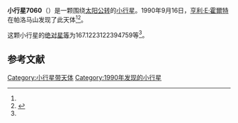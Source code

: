 {{Infobox planet
| bgcolour = #FFFFC0
| name = 7060
| symbol = 
| image = 
| caption = 
| discovery = yes
| discovery_ref = 
| discoverer = [[亨利·E·霍爾特|亨利·E·霍爾特]]
| discovery_site = [[帕洛马山|帕洛马山]] 
| discovered = 1990年9月16日
| designations = yes
| mp_name = 
| named_after = 
| alt_names = 1990 SF11/ 1986 OO / 1992 BR1
| mp_category = [[主带小行星|主带小行星]]
| orbit_ref = <ref name="a">[http://ssd.jpl.nasa.gov/sbdb.cgi?sstr=7060 7060] {{Wayback|url=http://ssd.jpl.nasa.gov/sbdb.cgi?sstr=7060 |date=20201124023003 }}，小行星數據庫瀏覽器（JPL Small-Body Database Browser）－[[美国国家航空航天局|美国国家航空航天局]]喷气推进实验室</ref>
| epoch = 2456400.5 (2013年4月18日更新)
| aphelion = {{convert|2.518242925401589|AU|km|3|abbr=on|lk=out}}
| perihelion = {{convert|2.392600923044943|AU|km|3|abbr=on}}
| semimajor = {{convert|2.455421924223266|AU|km|3|abbr=on}}
| eccentricity = 0.025584605
| period = 1405.360105 [[日|日]]<br />3.85[[儒略年|儒略年]]
| avg_speed = 
| inclination = 1.875107533820781
| asc_node = 308.9831451817582
| mean_anomaly = 
| arg_peri = 167.1223122394759
| satellites = 
| physical_characteristics = yes
| dimensions = 
| mass = 
| density = 
| surface_grav = 
| escape_velocity = 
| sidereal_day = 
| axial_tilt = 
| pole_ecliptic_lat = 
| pole_ecliptic_lon = 
| albedo = 
| temperatures= 
| temp_name1 = 
| mean_temp_1 = 
| max_temp_1 = 
| temp_name2 = 
| max_temp_2 = 
| spectral_type = 
| abs_magnitude = 167.1223122394759
}}

'''小行星7060'''（{{lang-en|7060}}）是一颗围绕[[太阳|太阳]][[公转|公转]]的[[小行星|小行星]]。1990年9月16日，[[亨利·E·霍爾特|亨利·E·霍爾特]]在帕洛马山发现了此天体<ref name="a" /><ref>{{cite news|title=小行星列表|url=http://cfa-www.harvard.edu/iau/lists/NumberedMPs.txt|accessdate=2013-07-08|newspaper=哈佛大学|archive-date=2008-05-17|archive-url=https://web.archive.org/web/20080517010638/http://cfa-www.harvard.edu/iau/lists/NumberedMPs.txt|dead-url=no}}</ref>。

这颗小行星的[[绝对星等|绝对星等]]为167.1223122394759等<ref name="a" />。

==参考文献==
{{reflist}}
{{Minor Planet Number|[[小行星7059|小行星7059]]|[[小行星7061|小行星7061]]}}

{{小天体}}

[[Category:小行星带天体|Category:小行星带天体]]
[[Category:1990年发现的小行星|Category:1990年发现的小行星]]

{{asteroid-stub}}
